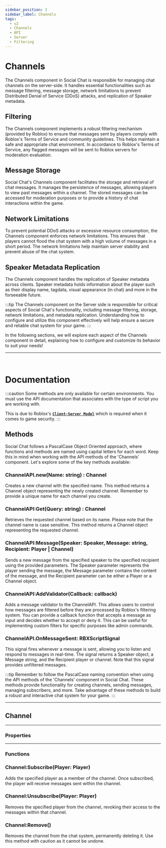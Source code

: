 ```yaml
---
sidebar_position: 2
sidebar_label: Channels
tags:
  - v2
  - Channels
  - API
  - Server
  - Filtering
---
```


# Channels
The Channels component in Social Chat is responsible for managing chat channels on the server-side. It handles essential functionalities such as message filtering, message storage, network limitations
to prevent Distributed Denial of Service (DDoS) attacks, and replication of Speaker metadata.

## Filtering
The Channels component implements a robust filtering mechanism (provided by Roblox) to ensure that messages sent by players comply with Roblox's Terms of Service and community guidelines. This helps
maintain a safe and appropriate chat environment. In accordance to Roblox's Terms of Service, any flagged messages will be sent to Roblox servers for moderation evaluation.

## Message Storage
Social Chat's Channels component facilitates the storage and retrieval of chat messages. It manages the persistence of messages, allowing players to view past messages within a channel. The stored
messages can be accessed for moderation purposes or to provide a history of chat interactions within the game.

## Network Limitations
To prevent potential DDoS attacks or excessive resource consumption, the Channels component enforces network limitations. This ensures that players cannot flood the chat system with a high volume of
messages in a short period. The network limitations help maintain server stability and prevent abuse of the chat system.

## Speaker Metadata Replication
The Channels component handles the replication of Speaker metadata across clients. Speaker metadata holds information about the player such as their display name, tagdata, visual appearance (in chat)
and more in the forseeable future.

:::tip
The Channels component on the Server side is responsible for critical aspects of Social Chat's functionality, including message filtering, storage, network limitations, and metadata replication.
Understanding how to configure and utilize this component effectively will help ensure a secure and reliable chat system for your game.
:::

In the following sections, we will explore each aspect of the Channels component in detail, explaining how to configure and customize its behavior to suit your needs!

---
<br/>

# Documentation

:::caution
Some methods are only available for certain environments. You must use the
API documentation that associates with the type of script you are working
with.

This is due to Roblox's [**`Client-Server Model`**](https://create.roblox.com/docs/projects/client-server)
which is required when it comes to game security.
:::

## Methods

Social Chat follows a PascalCase Object Oriented approach, where functions and methods are named using capital letters for each word. Keep this in mind when working with the API methods of the
'Channels' component. Let's explore some of the key methods available:

### ChannelAPI.new(Name: string) : Channel
Creates a new channel with the specified name. This method returns a Channel object representing the newly created channel. Remember to provide a unique name for each channel you create.

### ChannelAPI:Get(Query: string) : Channel
Retrieves the requested channel based on its name. Please note that the channel name is case sensitive. This method returns a Channel object representing the requested channel.

### ChannelAPI:Message(Speaker: Speaker, Message: string, Recipient: Player | Channel)
Sends a new message from the specified speaker to the specified recipient using the provided parameters. The Speaker parameter represents the player sending the message, the Message parameter contains
the content of the message, and the Recipient parameter can be either a Player or a Channel object.

### ChannelAPI:AddValidator(Callback: callback)
Adds a message validator to the ChannelAPI. This allows users to control how messages are filtered before they are processed by Roblox's filtering system. You can provide a callback function that
accepts a message as input and decides whether to accept or deny it. This can be useful for implementing custom filters for specific purposes like admin commands.

### ChannelAPI.OnMessageSent: RBXScriptSignal
This signal fires whenever a message is sent, allowing you to listen and respond to messages in real-time. The signal returns a Speaker object, a Message string, and the Recipient player or channel. Note that this signal provides unfiltered messages.


:::tip
Remember to follow the PascalCase naming convention when using the API methods of the 'Channels' component in Social Chat. These methods provide functionality for creating channels, sending messages, managing subscribers, and more. Take advantage of these methods to build a robust and interactive chat system for your game.
:::

---

## Channel

---

### Properties

---

### Functions


### Channel:Subscribe(Player: Player)
Adds the specified player as a member of the channel. Once subscribed, the player will receive messages sent within the channel.

### Channel:Unsubscribe(Player: Player)
Removes the specified player from the channel, revoking their access to the messages within that channel.

### Channel:Remove()
Removes the channel from the chat system, permanently deleting it. Use this method with caution as it cannot be undone.